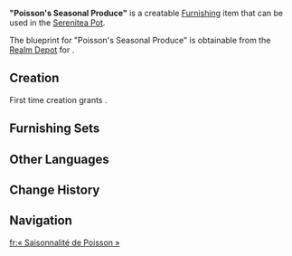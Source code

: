 {{Furnishing Infobox
|id             = 370332
|category       = Building
|subcategory    = Mercantile
|quality        = 2
|adeptal_energy = 30
|load           = 285
|reduced_load   = 211
|description    = These fish stalls can be found in Poisson and are typically used in conjunction with temporary sheds. They display various fresh catches, including some rare fish species. It is said that because nearly everyone in Poisson is a dab hand at fishing and cooking fish, the quality of the goods sold at the local fish market is undoubtedly among the best in all of Fontaine. However, Poisson is not entirely welcoming to strangers. If you want to buy the best fish, you might need to gain the trust of the residents first.
|blueprint      = Realm Depot
}}
'''"Poisson's Seasonal Produce"''' is a creatable [[Furnishing]] item that can be used in the [[Serenitea Pot]].

The blueprint for "Poisson's Seasonal Produce" is obtainable from the [[Realm Depot]] for {{Item|Realm Currency|24|x=80}}.

==Creation==
First time creation grants {{Item|Trust|24|x=30}}.
{{Recipe
|type = Creation
|time = 12h
|Mallow Wood = 8
|sort = Mallow Wood
}}

==Furnishing Sets==
{{Craft Usage|type=Furnishing Set}}

==Other Languages==
{{Other Languages
|en      = "Poisson's Seasonal Produce"
|zhs     = 「白淞街镇的时鲜」
|zhs_rm  = 
|zht     = 「白淞街鎮的時鮮」
|zht_rm  = 
|zh_tl   = 
|ja      = 「ポワソン町の旬の魚」
|ja_rm   = "Powason-chou no Shun no Sakana"
|ja_tl   = "Poisson Village's Seasonal Fish"
|ko      = 「푸아송 마을의 신선함」
|ko_rm   = 
|ko_tl   = 
|es      = Frescura urbana de Poisson
|es_tl   = Poisson Urban Freshness
|fr      = « Saisonnalité de Poisson »
|fr_tl   = "Poisson's Seasonality"
|ru      = «Сезонные продукты Пуассона»
|ru_tl   = 
|th      = "ของสดใหม่แห่งเมือง Poisson"
|th_rm   = 
|th_tl   = 
|vi      = Đồ Tươi Đầu Mùa Phố Poisson
|vi_tl   = 
|de      = „Die Frische Poissons“
|de_tl   = "Poisson's Freshness"	
|id      = "Produk Musiman Poisson"
|id_tl   = "Poisson's Seasonal Product"
|pt      = "Produção Sazonal de Poisson"
|pt_tl   = 
|tr      = "Poisson'da Mevsimlik Taze Ürünler"
|tr_tl   = 
|it      = Prodotti stagionali di Poisson
|it_tl   = Poisson Seasonal Products
}}

==Change History==
{{Change History|4.3}}

==Navigation==
{{Furnishing Navbox|exterior}}

[[fr:« Saisonnalité de Poisson »]]
